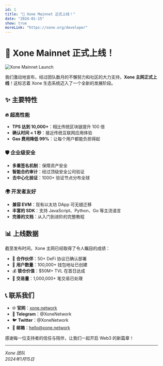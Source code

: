 ```yaml
---
id: 1
title: "🚀 Xone Mainnet 正式上线！"
date: "2024-01-15"
show: true
moreLink: "https://xone.org/developer"
---
```


# 🚀 Xone Mainnet 正式上线！

![Xone Mainnet Launch](https://p6-passport.byteacctimg.com/img/user-avatar/154899ea78d48ae7f7b6f942da934035~180x180.awebp)

我们激动地宣布，经过团队数月的不懈努力和社区的大力支持，**Xone 主网正式上线**！这标志着 Xone 生态系统迈入了一个全新的发展阶段。

## ✨ 主要特性

### 🔥 超高性能
- **TPS 达到 10,000+**：相比传统区块链提升 100 倍
- **确认时间 < 1 秒**：接近传统互联网应用体验
- **Gas 费用降低 99%**：让每个用户都能负担得起

### 🛡️ 企业级安全
- **多重签名机制**：保障资产安全
- **智能合约审计**：经过顶级安全公司验证
- **去中心化验证**：1000+ 验证节点分布全球

### 🌍 开发者友好
- **兼容 EVM**：现有以太坊 DApp 可无缝迁移
- **丰富的 SDK**：支持 JavaScript、Python、Go 等主流语言
- **完善的文档**：从入门到进阶的完整教程

## 📊 上线数据

截至发布时间，Xone 主网已经取得了令人瞩目的成绩：

- 🏦 **合作伙伴**：50+ DeFi 协议已确认部署
- 👥 **用户数量**：100,000+ 钱包地址已创建
- 💰 **锁仓价值**：$50M+ TVL 在首日达成
- 🔗 **交易量**：1,000,000+ 笔交易已处理

## 📞 联系我们

- 🌐 **官网**：[xone.network](https://xone.network)
- 📱 **Telegram**：@XoneNetwork
- 🐦 **Twitter**：@XoneNetwork
- 📧 **邮箱**：hello@xone.network

感谢每一位支持者的信任与陪伴，让我们一起开启 Web3 的新篇章！

---

*Xone 团队*  
*2024年1月15日*
